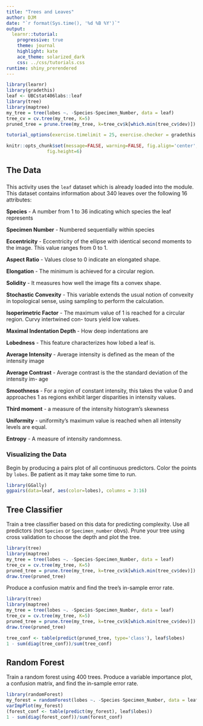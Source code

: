 ```yaml
---
title: "Trees and Leaves"
author: DJM
date: "`r format(Sys.time(), '%d %B %Y')`"
output: 
  learnr::tutorial:
    progressive: true
    theme: journal
    highlight: kate
    ace_theme: solarized_dark
    css: ../css/tutorials.css
runtime: shiny_prerendered
---
```


<!--
Derived from IU Stat 432 ic12.Rmd
css: "/css/tutorials.css"
-->

```r
library(learnr)
library(gradethis)
leaf <- UBCstat406labs::leaf
library(tree)
library(maptree)
my_tree = tree(lobes ~. -Species-Specimen_Number, data = leaf)
tree_cv = cv.tree(my_tree, K=5)
pruned_tree = prune.tree(my_tree, k=tree_cv$k[which.min(tree_cv$dev)])

tutorial_options(exercise.timelimit = 25, exercise.checker = gradethis::grade_learnr)

knitr::opts_chunk$set(message=FALSE, warning=FALSE, fig.align='center',fig.width=10,
               fig.height=6)
```


## The Data

###

This activity uses the `leaf` dataset which is already loaded into the module.  This dataset contains information about 340 leaves over the following 16 attributes:

**Species** - A number from 1 to 36 indicating which species the leaf represents

**Specimen Number** - Numbered sequentially within species

**Eccentricity** - Eccentricity of the ellipse with identical second moments to the image. This value ranges from 0 to 1.

**Aspect Ratio** - Values close to 0 indicate an elongated shape.

**Elongation** - The minimum is achieved for a circular region.

**Solidity** - It measures how well the image fits a convex shape.

**Stochastic Convexity** - This variable extends the usual notion of convexity in topological sense, using sampling to perform the calculation.

**Isoperimetric Factor** - The maximum value of 1 is reached for a circular region. Curvy intertwined con- tours yield low values.

**Maximal Indentation Depth** - How deep indentations are

**Lobedness** - This feature characterizes how lobed a leaf is.

**Average Intensity** - Average intensity is defined as the mean of the intensity image

**Average Contrast** - Average contrast is the the standard deviation of the intensity im- age

**Smoothness** - For a region of constant intensity, this takes the value 0 and approaches 1 as regions exhibit larger disparities in intensity values.

**Third moment** - a measure of the intensity histogram’s skewness

**Uniformity** - uniformity’s maximum value is reached when all intensity levels are equal.

**Entropy** - A measure of intensity randomness.

### Visualizing the Data

Begin by producing a pairs plot of all continuous predictors. Color the points by `lobes`. Be patient as it may take some time to run.

```r
library(GGally)
ggpairs(data=leaf, aes(color=lobes), columns = 3:16)
```


## Tree Classifier

Train a tree classifier based on this data for predicting complexity. Use all predictors (not `Species` or `Specimen_number` obvs). Prune your tree using cross validation to choose the depth and plot the tree.

```r
library(tree)
library(maptree)
my_tree = tree(lobes ~. -Species-Specimen_Number, data = leaf)
tree_cv = cv.tree(my_tree, K=5)
pruned_tree = prune.tree(my_tree, k=tree_cv$k[which.min(tree_cv$dev)])
draw.tree(pruned_tree)
```

Produce a confusion matrix and find the tree's in-sample error rate.

```r
library(tree)
library(maptree)
my_tree = tree(lobes ~. -Species-Specimen_Number, data = leaf)
tree_cv = cv.tree(my_tree, K=5)
pruned_tree = prune.tree(my_tree, k=tree_cv$k[which.min(tree_cv$dev)])
draw.tree(pruned_tree)
```

```r
tree_conf <- table(predict(pruned_tree, type='class'), leaf$lobes)
1 - sum(diag(tree_conf))/sum(tree_conf)
```

## Random Forest

Train a random forest using 400 trees. Produce a variable importance plot, a confusion matrix, and find the in-sample error rate.

```r
library(randomForest)
my_forest = randomForest(lobes ~. -Species-Specimen_Number, data = leaf, ntree=400)
varImpPlot(my_forest)
(forest_conf <- table(predict(my_forest), leaf$lobes))
1 - sum(diag(forest_conf))/sum(forest_conf)
```



